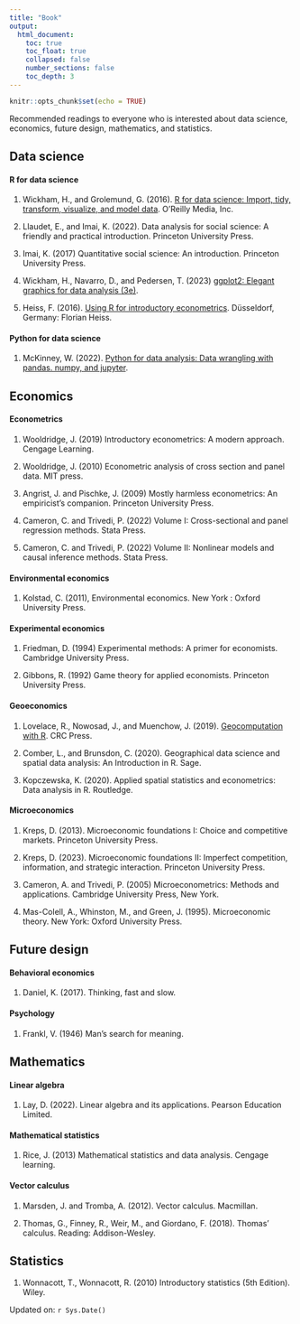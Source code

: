 ```yaml
---
title: "Book"
output:
  html_document:
    toc: true
    toc_float: true
    collapsed: false
    number_sections: false
    toc_depth: 3
---
```


```r
knitr::opts_chunk$set(echo = TRUE)
```

Recommended readings to everyone who is interested about data science, economics, future design, mathematics, and statistics.

## Data science

#### R for data science

1.  Wickham, H., and Grolemund, G. (2016). [R for data science: Import, tidy, transform, visualize, and model data](https://r4ds.had.co.nz/index.html). O'Reilly Media, Inc.

2.  Llaudet, E., and Imai, K. (2022). Data analysis for social science: A friendly and practical introduction. Princeton University Press.

3.  Imai, K. (2017) Quantitative social science: An introduction. Princeton University Press.

4.  Wickham, H., Navarro, D., and Pedersen, T. (2023) [ggplot2: Elegant graphics for data analysis (3e)](https://ggplot2-book.org/).

5.  Heiss, F. (2016). [Using R for introductory econometrics](http://www.urfie.net/?fbclid=IwAR0Iax1Am67ZTTUmaCf_zE7ObMVrcAZ-2hEsuJMErMCyi3qvlQ4WC9wttbI). Düsseldorf, Germany: Florian Heiss.

#### Python for data science

1. McKinney, W. (2022). [Python for data analysis: Data wrangling with pandas. numpy, and jupyter](https://wesmckinney.com/book/).

## Economics

#### Econometrics

1.  Wooldridge, J. (2019) Introductory econometrics: A modern approach. Cengage Learning.

2.  Wooldridge, J. (2010) Econometric analysis of cross section and panel data. MIT press.

3.  Angrist, J. and Pischke, J. (2009) Mostly harmless econometrics: An empiricist's companion. Princeton University Press.

4.  Cameron, C. and Trivedi, P. (2022) Volume I: Cross-sectional and panel regression methods. Stata Press.

5.  Cameron, C. and Trivedi, P. (2022) Volume II: Nonlinear models and causal inference methods. Stata Press.

#### Environmental economics

1.  Kolstad, C. (2011), Environmental economics. New York : Oxford University Press.

#### Experimental economics

1.  Friedman, D. (1994) Experimental methods: A primer for economists. Cambridge University Press.

2.  Gibbons, R. (1992) Game theory for applied economists. Princeton University Press.

#### Geoeconomics

1.  Lovelace, R., Nowosad, J., and Muenchow, J. (2019). [Geocomputation with R](https://r.geocompx.org/index.html). CRC Press.

2.  Comber, L., and Brunsdon, C. (2020). Geographical data science and spatial data analysis: An Introduction in R. Sage.

3.  Kopczewska, K. (2020). Applied spatial statistics and econometrics: Data analysis in R. Routledge.

#### Microeconomics

1.  Kreps, D. (2013). Microeconomic foundations I: Choice and competitive markets. Princeton University Press.

2.  Kreps, D. (2023). Microeconomic foundations II: Imperfect competition, information, and strategic interaction. Princeton University Press.

3. Cameron, A. and Trivedi, P. (2005) Microeconometrics: Methods and applications. Cambridge University Press, New York.

4.  Mas-Colell, A., Whinston, M., and Green, J. (1995). Microeconomic theory. New York: Oxford University Press.

## Future design

#### Behavioral economics

1. Daniel, K. (2017). Thinking, fast and slow.

#### Psychology

1. Frankl, V. (1946) Man's search for meaning. 

## Mathematics

#### Linear algebra

1.  Lay, D. (2022). Linear algebra and its applications. Pearson Education Limited.

#### Mathematical statistics

1.  Rice, J. (2013) Mathematical statistics and data analysis. Cengage learning.

#### Vector calculus

1.  Marsden, J. and Tromba, A. (2012). Vector calculus. Macmillan.

2.  Thomas, G., Finney, R., Weir, M., and Giordano, F. (2018). Thomas' calculus. Reading: Addison-Wesley.

## Statistics

1. Wonnacott, T., Wonnacott, R. (2010) Introductory statistics (5th Edition). Wiley.

Updated on: `r Sys.Date()`

